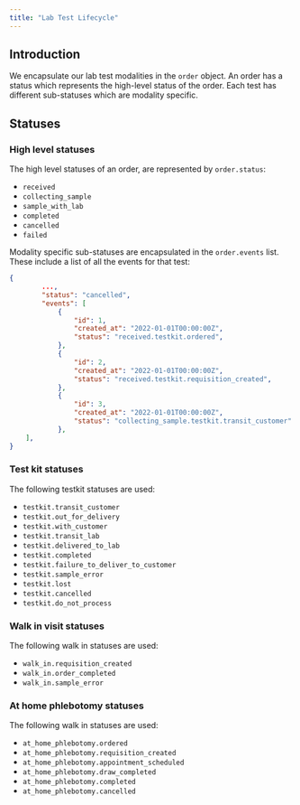 ```yaml
---
title: "Lab Test Lifecycle"
---
```


## Introduction

We encapsulate our lab test modalities in the `order` object. An order has a status which represents the high-level status of the order. Each test has different sub-statuses which are modality specific.

## Statuses

### High level statuses

The high level statuses of an order, are represented by `order.status`:

- `received`
- `collecting_sample`
- `sample_with_lab`
- `completed`
- `cancelled`
- `failed`

Modality specific sub-statuses are encapsulated in the `order.events` list. These include a list of all the events for that test:

```json Test kit order status
{
        ...,
        "status": "cancelled",
        "events": [
            {
                "id": 1,
                "created_at": "2022-01-01T00:00:00Z",
                "status": "received.testkit.ordered",
            },
            {
                "id": 2,
                "created_at": "2022-01-01T00:00:00Z",
                "status": "received.testkit.requisition_created",
            },
            {
                "id": 3,
                "created_at": "2022-01-01T00:00:00Z",
                "status": "collecting_sample.testkit.transit_customer"
            },
    ],
}
```

### Test kit statuses

The following testkit statuses are used:

- `testkit.transit_customer`
- `testkit.out_for_delivery`
- `testkit.with_customer`
- `testkit.transit_lab`
- `testkit.delivered_to_lab`
- `testkit.completed`
- `testkit.failure_to_deliver_to_customer`
- `testkit.sample_error`
- `testkit.lost`
- `testkit.cancelled`
- `testkit.do_not_process`

### Walk in visit statuses

The following walk in statuses are used:

- `walk_in.requisition_created`
- `walk_in.order_completed`
- `walk_in.sample_error`

### At home phlebotomy statuses

The following walk in statuses are used:

- `at_home_phlebotomy.ordered`
- `at_home_phlebotomy.requisition_created`
- `at_home_phlebotomy.appointment_scheduled`
- `at_home_phlebotomy.draw_completed`
- `at_home_phlebotomy.completed`
- `at_home_phlebotomy.cancelled`

